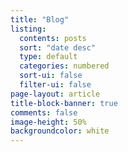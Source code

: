 ```yaml
---
title: "Blog"
listing:
  contents: posts
  sort: "date desc"
  type: default
  categories: numbered
  sort-ui: false
  filter-ui: false
page-layout: article
title-block-banner: true
comments: false
image-height: 50%
backgroundcolor: white
---
```


<style>
  /* body {
  background-image: url("samwatts_a_background_pattern_for_a_personal_blog_site_that_wri_fbeb6ebd-2b42-4493-8c81-b8dcac420c78.png");
  background-size: cover;
  background-repeat: no-repeat;
  opacity: 1;
}
  
  quarto-margin-sidebar {
  background-color: #000000
} */
</style>
